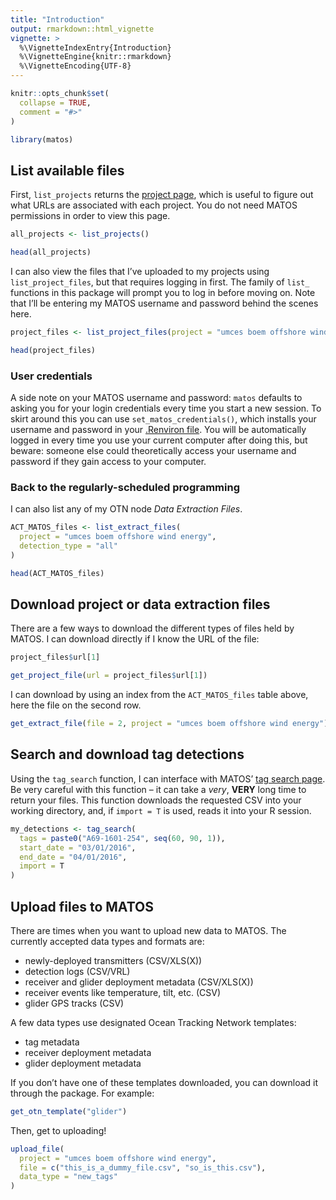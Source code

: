 ```yaml
---
title: "Introduction"
output: rmarkdown::html_vignette
vignette: >
  %\VignetteIndexEntry{Introduction}
  %\VignetteEngine{knitr::rmarkdown}
  %\VignetteEncoding{UTF-8}
---
```


```r
knitr::opts_chunk$set(
  collapse = TRUE,
  comment = "#>"
)
```

```r
library(matos)
```


## List available files

First, `list_projects` returns the [project page](https://matos.asascience.com/project), which is useful to figure out what URLs are associated with each project. You do not need MATOS permissions in order to view this page.

```r
all_projects <- list_projects()

head(all_projects)
```

I can also view the files that I've uploaded to my projects using `list_project_files`, but that requires logging in first. The family of `list_` functions in this package will prompt you to log in before moving on. Note that I'll be entering my MATOS username and password behind the scenes here.

```r
project_files <- list_project_files(project = "umces boem offshore wind energy")

head(project_files)
```

### User credentials
A side note on your MATOS username and password: `matos` defaults to asking you for your login credentials every time you start a new session. To skirt around this you can use `set_matos_credentials()`, which installs your username and password in your [.Renviron file](https://rstats.wtf/r-startup.html#renviron). You will be automatically logged in every time you use your current computer after doing this, but beware: someone else could theoretically access your username and password if they gain access to your computer.

### Back to the regularly-scheduled programming
I can also list any of my OTN node *Data Extraction Files*.

```r
ACT_MATOS_files <- list_extract_files(
  project = "umces boem offshore wind energy",
  detection_type = "all"
)

head(ACT_MATOS_files)
```


## Download project or data extraction files

There are a few ways to download the different types of files held by MATOS. I can download directly if I know the URL of the file:

```r
project_files$url[1]

get_project_file(url = project_files$url[1])
```

I can download by using an index from the `ACT_MATOS_files` table above, here the file on the second row.

```r
get_extract_file(file = 2, project = "umces boem offshore wind energy")
```

## Search and download tag detections

Using the `tag_search` function, I can interface with MATOS' [tag search page](https://matos.asascience.com/search). Be very careful with this function -- it can take a *very*, **VERY** long time to return your files. This function downloads the requested CSV into your working directory, and, if `import = T` is used, reads it into your R session.

```r
my_detections <- tag_search(
  tags = paste0("A69-1601-254", seq(60, 90, 1)),
  start_date = "03/01/2016",
  end_date = "04/01/2016",
  import = T
)
```

## Upload files to MATOS

There are times when you want to upload new data to MATOS. The currently accepted data types and formats are:

- newly-deployed transmitters (CSV/XLS(X))
- detection logs (CSV/VRL)
- receiver and glider deployment metadata (CSV/XLS(X))
- receiver events like temperature, tilt, etc. (CSV)
- glider GPS tracks (CSV)

A few data types use designated Ocean Tracking Network templates:

- tag metadata
- receiver deployment metadata
- glider deployment metadata

If you don't have one of these templates downloaded, you can download it through the package. For example:
```r
get_otn_template("glider")
```

Then, get to uploading!
```r
upload_file(
  project = "umces boem offshore wind energy",
  file = c("this_is_a_dummy_file.csv", "so_is_this.csv"),
  data_type = "new_tags"
)
```

